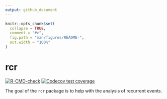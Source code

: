```yaml
---
output: github_document
---
```


<!-- README.md is generated from README.Rmd. Please edit that file -->

```r
knitr::opts_chunk$set(
  collapse = TRUE,
  comment = "#>",
  fig.path = "man/figures/README-",
  out.width = "100%"
)
```

# rcr

<!-- badges: start -->
[![R-CMD-check](https://github.com/asshah4/rcr/actions/workflows/R-CMD-check.yaml/badge.svg)](https://github.com/asshah4/rcr/actions/workflows/R-CMD-check.yaml)
[![Codecov test coverage](https://codecov.io/gh/asshah4/rcr/branch/main/graph/badge.svg)](https://app.codecov.io/gh/asshah4/rcr?branch=main)
<!-- badges: end -->

The goal of the `rcr` package is to help with the analysis of recurrent events.
